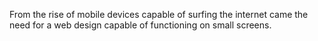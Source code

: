 
<Meta title="Challenges of responsive design/Origin" />

From the rise of mobile devices capable of surfing the internet came the need for a web design capable of functioning on small screens.
